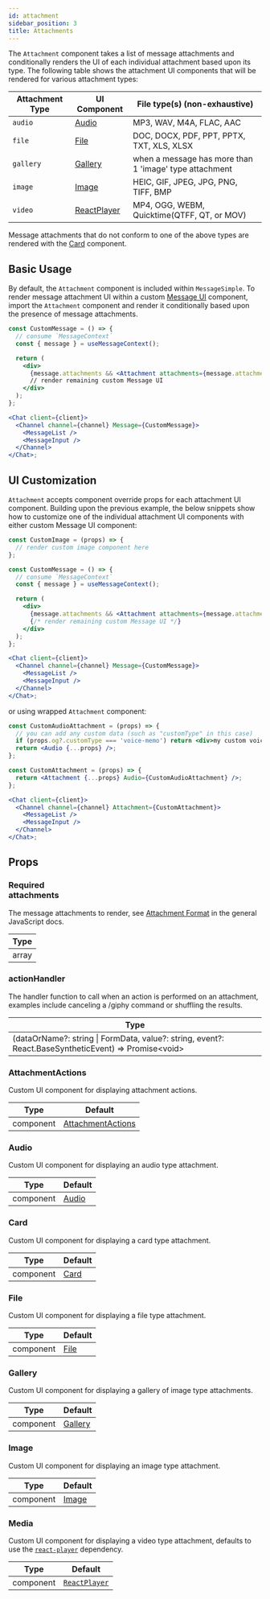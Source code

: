 ```yaml
---
id: attachment
sidebar_position: 3
title: Attachments
---
```


The `Attachment` component takes a list of message attachments and conditionally renders the UI of each individual attachment based
upon its type. The following table shows the attachment UI components that will be rendered for various attachment types:

| Attachment Type | UI Component                                                                                                    | File type(s) (non-exhaustive)                          |
| --------------- | --------------------------------------------------------------------------------------------------------------- | ------------------------------------------------------ |
| `audio`         | [Audio](https://github.com/GetStream/stream-chat-react/blob/master/src/components/Attachment/Audio.tsx)         | MP3, WAV, M4A, FLAC, AAC                               |
| `file`          | [File](https://github.com/GetStream/stream-chat-react/blob/master/src/components/Attachment/FileAttachment.tsx) | DOC, DOCX, PDF, PPT, PPTX, TXT, XLS, XLSX              |
| `gallery`       | [Gallery](https://github.com/GetStream/stream-chat-react/blob/master/src/components/Gallery/Gallery.tsx)        | when a message has more than 1 'image' type attachment |
| `image`         | [Image](https://github.com/GetStream/stream-chat-react/blob/master/src/components/Gallery/Image.tsx)            | HEIC, GIF, JPEG, JPG, PNG, TIFF, BMP                   |
| `video`         | [ReactPlayer](https://github.com/cookpete/react-player/blob/master/src/ReactPlayer.js)                          | MP4, OGG, WEBM, Quicktime(QTFF, QT, or MOV)            |

Message attachments that do not conform to one of the above types are rendered with the
[Card](https://github.com/GetStream/stream-chat-react/blob/master/src/components/Attachment/Card.tsx) component.

## Basic Usage

By default, the `Attachment` component is included within `MessageSimple`. To render message attachment UI within a custom
[Message UI](./message-ui.mdx) component, import the `Attachment` component and render it conditionally based upon the presence of
message attachments.

```jsx
const CustomMessage = () => {
  // consume `MessageContext`
  const { message } = useMessageContext();

  return (
    <div>
      {message.attachments && <Attachment attachments={message.attachments} />}
      // render remaining custom Message UI
    </div>
  );
};

<Chat client={client}>
  <Channel channel={channel} Message={CustomMessage}>
    <MessageList />
    <MessageInput />
  </Channel>
</Chat>;
```

## UI Customization

`Attachment` accepts component override props for each attachment UI component. Building upon the previous example, the below
snippets show how to customize one of the individual attachment UI components with either custom Message UI component:

```jsx
const CustomImage = (props) => {
  // render custom image component here
};

const CustomMessage = () => {
  // consume `MessageContext`
  const { message } = useMessageContext();

  return (
    <div>
      {message.attachments && <Attachment attachments={message.attachments} Image={CustomImage} />}
      {/* render remaining custom Message UI */}
    </div>
  );
};

<Chat client={client}>
  <Channel channel={channel} Message={CustomMessage}>
    <MessageList />
    <MessageInput />
  </Channel>
</Chat>;
```

or using wrapped `Attachment` component:

```jsx
const CustomAudioAttachment = (props) => {
  // you can add any custom data (such as "customType" in this case)
  if (props.og?.customType === 'voice-memo') return <div>my custom voice-memo component</div>;
  return <Audio {...props} />;
};

const CustomAttachment = (props) => {
  return <Attachment {...props} Audio={CustomAudioAttachment} />;
};

<Chat client={client}>
  <Channel channel={channel} Attachment={CustomAttachment}>
    <MessageList />
    <MessageInput />
  </Channel>
</Chat>;
```

## Props

### <div class="label required basic">Required</div> attachments

The message attachments to render, see [Attachment Format](https://getstream.io/chat/docs/javascript/message_format/?language=javascript)
in the general JavaScript docs.

| Type  |
| ----- |
| array |

### actionHandler

The handler function to call when an action is performed on an attachment, examples include canceling a /giphy command or shuffling the results.

| Type                                                                                                  |
| ----------------------------------------------------------------------------------------------------- |
| (dataOrName?: string \| FormData, value?: string, event?: React.BaseSyntheticEvent) => Promise<void\> |

### AttachmentActions

Custom UI component for displaying attachment actions.

| Type      | Default                                                                                                                         |
| --------- | ------------------------------------------------------------------------------------------------------------------------------- |
| component | [AttachmentActions](https://github.com/GetStream/stream-chat-react/blob/master/src/components/Attachment/AttachmentActions.tsx) |

### Audio

Custom UI component for displaying an audio type attachment.

| Type      | Default                                                                                                 |
| --------- | ------------------------------------------------------------------------------------------------------- |
| component | [Audio](https://github.com/GetStream/stream-chat-react/blob/master/src/components/Attachment/Audio.tsx) |

### Card

Custom UI component for displaying a card type attachment.

| Type      | Default                                                                                               |
| --------- | ----------------------------------------------------------------------------------------------------- |
| component | [Card](https://github.com/GetStream/stream-chat-react/blob/master/src/components/Attachment/Card.tsx) |

### File

Custom UI component for displaying a file type attachment.

| Type      | Default                                                                                                         |
| --------- | --------------------------------------------------------------------------------------------------------------- |
| component | [File](https://github.com/GetStream/stream-chat-react/blob/master/src/components/Attachment/FileAttachment.tsx) |

### Gallery

Custom UI component for displaying a gallery of image type attachments.

| Type      | Default                                                                                                  |
| --------- | -------------------------------------------------------------------------------------------------------- |
| component | [Gallery](https://github.com/GetStream/stream-chat-react/blob/master/src/components/Gallery/Gallery.tsx) |

### Image

Custom UI component for displaying an image type attachment.

| Type      | Default                                                                                              |
| --------- | ---------------------------------------------------------------------------------------------------- |
| component | [Image](https://github.com/GetStream/stream-chat-react/blob/master/src/components/Gallery/Image.tsx) |

### Media

Custom UI component for displaying a video type attachment, defaults to use the [`react-player`](https://github.com/cookpete/react-player)
dependency.

| Type      | Default                                                                                  |
| --------- | ---------------------------------------------------------------------------------------- |
| component | [`ReactPlayer`](https://github.com/cookpete/react-player/blob/master/src/ReactPlayer.js) |
